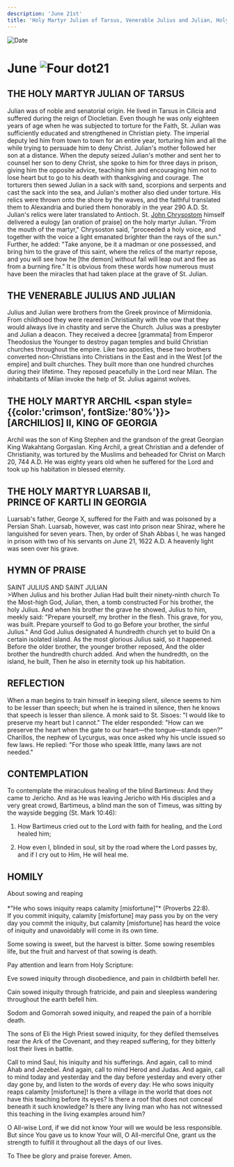 ```yaml
---
description: 'June 21st'
title: 'Holy Martyr Julian of Tarsus, Venerable Julius and Julian, Holy Martyr Archil II, King of Georgia'
---
```


<CustomPaginator />
<RunningHead />

<Image src="/title-imprint.png" height={68} width={50} alt="Date" className="title-imprint"/>

# <div id="date">June <Image className="four-dot" src="/four-dot.png" height={15} width={15} alt="Four dot" />21</div>

## THE HOLY MARTYR JULIAN OF TARSUS

Julian was of noble and senatorial origin. He lived in Tarsus in Cilicia and suffered during the reign of Diocletian. Even though he was only eighteen years of age when he was subjected to torture for the Faith, St. Julian was sufficiently educated and strengthened in Christian piety. The imperial deputy led him from town to town for an entire year, torturing him and all the while trying to persuade him to deny Christ. Julian's mother followed her son at a distance. When the deputy seized Julian's mother and sent her to counsel her son to deny Christ, she spoke to him for three days in prison, giving him the opposite advice, teaching him and encouraging him not to lose heart but to go to his death with thanksgiving and courage. The torturers then sewed Julian in a sack with sand, scorpions and serpents and cast the sack into the sea, and Julian's mother also died under torture. His relics were thrown onto the shore by the waves, and the faithful translated them to Alexandria and buried them honorably in the year 290 A.D. St. Julian's relics were later translated to Antioch. St. [John Chrysostom](/november/13th) himself delivered a eulogy [an oration of praise] on the holy martyr Julian. "From the mouth of the martyr," Chrysoston said, "proceeded a holy voice, and together with the voice a light emanated brighter than the rays of the sun." Further, he added: "Take anyone, be it a madman or one possessed, and bring him to the grave of this saint, where the relics of the martyr repose, and you will see how he [the demon] without fail will leap out and flee as from a burning fire." It is obvious from these words how numerous must have been the miracles that had taken place at the grave of St. Julian.

## THE VENERABLE JULIUS AND JULIAN

Julius and Julian were brothers from the Greek province of Mirmidonia. From childhood they were reared in Christianity with the vow that they would always live in chastity and serve the Church. Julius was a presbyter and Julian a deacon. They received a decree [grammata] from Emperor Theodosius the Younger to destroy pagan temples and build Christian churches throughout the empire. Like two apostles, these two brothers converted non-Christians into Christians in the East and in the West [of the empire] and built churches. They built more than one hundred churches during their lifetime. They reposed peacefully in the Lord near Milan. The inhabitants of Milan invoke the help of St. Julius against wolves.

## THE HOLY MARTYR ARCHIL <span style={{color:'crimson', fontSize:'80%'}}>[ARCHILIOS]</span> II, KING OF GEORGIA

Archil was the son of King Stephen and the grandson of the great Georgian King Wakahtang Gorgaslan. King Archil, a great Christian and a defender of Christianity, was tortured by the Muslims and beheaded for Christ on March 20, 744 A.D. He was eighty years old when he suffered for the Lord and took up his habitation in blessed eternity.

## THE HOLY MARTYR LUARSAB II,<br />PRINCE OF KARTLI IN GEORGIA

Luarsab's father, George X, suffered for the Faith and was poisoned by a Persian Shah. Luarsab, however, was cast into prison near Shiraz, where he languished for seven years. Then, by order of Shah Abbas I, he was hanged in prison with two of his servants on June 21, 1622 A.D. A heavenly light was seen over his grave.


## HYMN OF PRAISE
<div style={{textAlign:'center', color:'crimson', fontWeight:'bold'}}>
SAINT JULIUS AND SAINT JULIAN
</div>
>When Julius and his brother Julian  
Had built their ninety-ninth church  
To the Most-high God,  
Julian, then, a tomb constructed  
For his brother, the holy Julius.  
And when his brother the grave he showed,  
Julius to him, meekly said:  
"Prepare yourself, my brother in the flesh.  
This grave, for you, was built.  
Prepare yourself to God to go  
Before your brother, the sinful Julius."  
And God Julius designated  
A hundredth church yet to build  
On a certain isolated island.  
As the most glorious Julius said, so it happened.  
Before the older brother, the younger brother reposed,  
And the older brother the hundredth church added.  
And when the hundredth, on the island, he built,  
Then he also in eternity took up his habitation.  

## REFLECTION

When a man begins to train himself in keeping silent, silence seems to him to be lesser than speech; but when he is trained in silence, then he knows that speech is lesser than silence. A monk said to St. Sisoes: "I would like to preserve my heart but I cannot." The elder responded: "How can we preserve the heart when the gate to our heart—the tongue—stands open?" Charillos, the nephew of Lycurgus, was once asked why his uncle issued so few laws. He replied: "For those who speak little, many laws are not needed."

## CONTEMPLATION

To contemplate the miraculous healing of the blind Bartimeus: And they came to Jericho. And as He was leaving Jericho with His disciples and a very great crowd, Bartimeus, a blind man the son of Timeus, was sitting by the wayside begging (St. Mark 10:46):

1. How Bartimeus cried out to the Lord with faith for healing, and the Lord healed him;

2. How even I, blinded in soul, sit by the road where the Lord passes by, and if I cry out to Him, He will heal me.


## HOMILY
<div style={{textAlign:'center', color:'crimson', fontWeight:'bold'}}>
About sowing and reaping
</div>
<br />
<div style={{textAlign:'right'}}>
*"He who sows iniquity reaps calamity [misfortune]"* (Proverbs 22:8).
</div>
If you commit iniquity, calamity [misfortune] may pass you by on the very day you commit the iniquity, but calamity [misfortune] has heard the voice of iniquity and unavoidably will come in its own time.

Some sowing is sweet, but the harvest is bitter. Some sowing resembles life, but the fruit and harvest of that sowing is death.

Pay attention and learn from Holy Scripture:

Eve sowed iniquity through disobedience, and pain in childbirth befell her.

Cain sowed iniquity through fratricide, and pain and sleepless wandering throughout the earth befell him.

Sodom and Gomorrah sowed iniquity, and reaped the pain of a horrible death.

The sons of Eli the High Priest sowed iniquity, for they defiled themselves near the Ark of the Covenant, and they reaped suffering, for they bitterly lost their lives in battle.

Call to mind Saul, his iniquity and his sufferings. And again, call to mind Ahab and Jezebel. And again, call to mind Herod and Judas. And again, call to mind today and yesterday and the day before yesterday and every other day gone by, and listen to the words of every day: He who sows iniquity reaps calamity [misfortune]! Is there a village in the world that does not have this teaching before its eyes? Is there a roof that does not conceal beneath it such knowledge? Is there any living man who has not witnessed this teaching in the living examples around him?

O All-wise Lord, if we did not know Your will we would be less responsible. But since You gave us to know Your will, O All-merciful One, grant us the strength to fulfill it throughout all the days of our lives.

To Thee be glory and praise forever. Amen.

